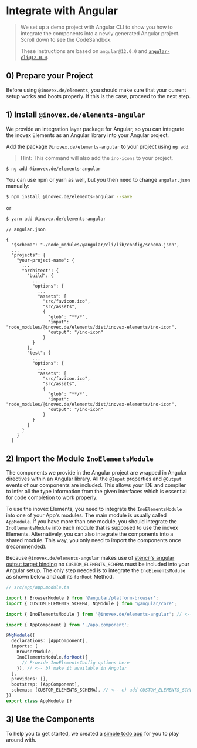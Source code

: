 
<Meta title="Docs/Framework Integration/Angular" />


# Integrate with Angular

> We set up a demo project with Angular CLI to show you how to integrate the components into a newly generated Angular project.
> Scroll down to see the CodeSandbox.
>
> These instructions are based on `angular@12.0.0` and [`angular-cli@12.0.0`](https://cli.angular.io/).

## 0) Prepare your Project

Before using `@inovex.de/elements`, you should make sure that your current setup works and boots properly.
If this is the case, proceed to the next step.

## 1) Install `@inovex.de/elements-angular`

We provide an integration layer package for Angular, so you can integrate the inovex Elements as an Angular library into your Angular project.

Add the package `@inovex.de/elements-angular` to your project using `ng add`:

> Hint: This command will also add the `ino-icons` to your project.

```sh
$ ng add @inovex.de/elements-angular
```

You can use npm or yarn as well, but you then need to change `angular.json` manually:

```sh
$ npm install @inovex.de/elements-angular --save
```

or

```sh
$ yarn add @inovex.de/elements-angular
```

```
// angular.json

{
  "$schema": "./node_modules/@angular/cli/lib/config/schema.json",
  ...
  "projects": {
    "your-project-name": {
      ...
      "architect": {
        "build": {
          ...
          "options": {
            ...
            "assets": [
              "src/favicon.ico",
              "src/assets",
              {
                "glob": "**/*",
                "input": "node_modules/@inovex.de/elements/dist/inovex-elements/ino-icon",
                "output": "/ino-icon"
              }
          }
        },
        "test": {
          ...
          "options": {
            ...
            "assets": [
              "src/favicon.ico",
              "src/assets",
              {
                "glob": "**/*",
                "input": "node_modules/@inovex.de/elements/dist/inovex-elements/ino-icon",
                "output": "/ino-icon"
              }
          }
        }
      }
    }
  }
```

## 2) Import the Module `InoElementsModule`

The components we provide in the Angular project are wrapped in Angular directives within an Angular library.
All the `@Input` properties and `@Output` events of our components are included.
This allows your IDE and compiler to infer all the type information from the given interfaces which is essential for code completion to work properly.

To use the inovex Elements, you need to integrate the `InoElementsModule` into one of your App's modules.
The main module is usually called `AppModule`.
If you have more than one module, you should integrate the `InoElementsModule` into each module that is supposed to use the inovex Elements.
Alternatively, you can also integrate the components into a shared module.
This way, you only need to import the components once (recommended).

Because `@inovex.de/elements-angular` makes use of [stencil's angular output target binding](https://stenciljs.com/docs/angular#bindings) no `CUSTOM_ELEMENTS_SCHEMA` must be included into your Angular setup.
The only step needed is to integrate the `InoElementsModule` as shown below and call its `forRoot` Method.

```typescript
// src/app/app.module.ts

import { BrowserModule } from '@angular/platform-browser';
import { CUSTOM_ELEMENTS_SCHEMA, NgModule } from '@angular/core';

import { InoElementsModule } from '@inovex.de/elements-angular'; // <-- a) import our package

import { AppComponent } from './app.component';

@NgModule({
  declarations: [AppComponent],
  imports: [
    BrowserModule,
    InoElementsModule.forRoot({
      // Provide InoElementsConfig options here
    }), // <-- b) make it available in Angular
  ],
  providers: [],
  bootstrap: [AppComponent],
  schemas: [CUSTOM_ELEMENTS_SCHEMA], // <-- c) add CUSTOM_ELEMENTS_SCHEMA
})
export class AppModule {}
```

## 3) Use the Components

To help you to get started, we created a [simple todo app](https://codesandbox.io/s/github/inovex/elements-example-angular) for you to play around with.
